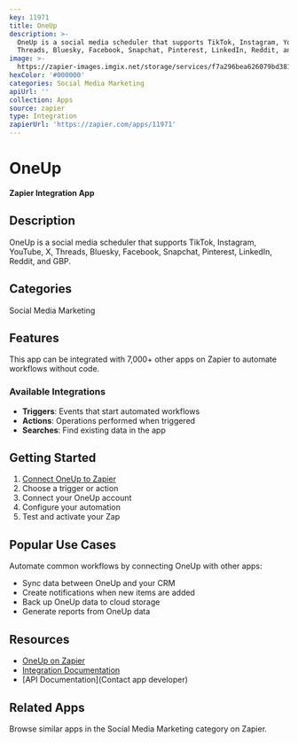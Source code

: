 ```yaml
---
key: 11971
title: OneUp
description: >-
  OneUp is a social media scheduler that supports TikTok, Instagram, YouTube, X,
  Threads, Bluesky, Facebook, Snapchat, Pinterest, LinkedIn, Reddit, and GBP.
image: >-
  https://zapier-images.imgix.net/storage/services/f7a296bea626079bd38118f2a5d9aa89.png?auto=format%2Ccompress&ixlib=python-3.0.0&q=50
hexColor: '#000000'
categories: Social Media Marketing
apiUrl: ''
collection: Apps
source: zapier
type: Integration
zapierUrl: 'https://zapier.com/apps/11971'
---
```

# OneUp

**Zapier Integration App**

## Description

OneUp is a social media scheduler that supports TikTok, Instagram, YouTube, X, Threads, Bluesky, Facebook, Snapchat, Pinterest, LinkedIn, Reddit, and GBP.

## Categories

Social Media Marketing

## Features

This app can be integrated with 7,000+ other apps on Zapier to automate workflows without code.

### Available Integrations

- **Triggers**: Events that start automated workflows
- **Actions**: Operations performed when triggered
- **Searches**: Find existing data in the app

## Getting Started

1. [Connect OneUp to Zapier](https://zapier.com/apps/11971)
2. Choose a trigger or action
3. Connect your OneUp account
4. Configure your automation
5. Test and activate your Zap

## Popular Use Cases

Automate common workflows by connecting OneUp with other apps:

- Sync data between OneUp and your CRM
- Create notifications when new items are added
- Back up OneUp data to cloud storage
- Generate reports from OneUp data

## Resources

- [OneUp on Zapier](https://zapier.com/apps/11971)
- [Integration Documentation](https://zapier.com/apps/11971/integrations)
- [API Documentation](Contact app developer)

## Related Apps

Browse similar apps in the Social Media Marketing category on Zapier.
